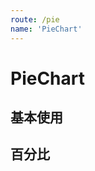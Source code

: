 ```yaml
---
route: /pie
name: 'PieChart'
---
```


# PieChart

## 基本使用

<Playground>
  <PieChart
    data={
      [
        { x: 'chrome', y: 20 },
        { x: 'IE', y: 20 },
        { x: 'Firefox', y: 20 }
      ]
    }
    tooltip={true}
    subTitle="总预警数"
    total={100}
  />
</Playground>

## 百分比

<Playground>
  <PieChart percent={60} />
</Playground>
